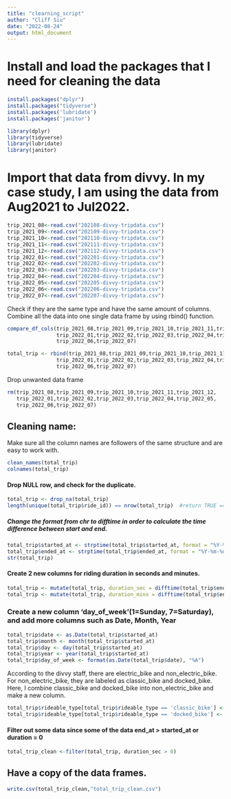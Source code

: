 ---
title: "clearning_script"
author: "Cliff Siu"
date: "2022-08-24"
output: html_document
---



# Install and load the packages that I need for cleaning the data
```{r}
install.packages("dplyr")
install.packages("tidyverse")
install.packages('lubridate')
install.packages('janitor')

library(dplyr)
library(tidyverse)
library(lubridate)
library(janitor)
```



# Import that data from divvy. In my case study, I am using the data from Aug2021 to Jul2022.
```{r}
trip_2021_08<-read.csv("202108-divvy-tripdata.csv")
trip_2021_09<-read.csv("202109-divvy-tripdata.csv")
trip_2021_10<-read.csv("202110-divvy-tripdata.csv")
trip_2021_11<-read.csv("202111-divvy-tripdata.csv")
trip_2021_12<-read.csv("202112-divvy-tripdata.csv")
trip_2022_01<-read.csv("202201-divvy-tripdata.csv")
trip_2022_02<-read.csv("202202-divvy-tripdata.csv")
trip_2022_03<-read.csv("202203-divvy-tripdata.csv")
trip_2022_04<-read.csv("202204-divvy-tripdata.csv")
trip_2022_05<-read.csv("202205-divvy-tripdata.csv")
trip_2022_06<-read.csv("202206-divvy-tripdata.csv")
trip_2022_07<-read.csv("202207-divvy-tripdata.csv")
```



Check if they are the same type and have the same amount of columns. 
Combine all the data into one single data frame by using rbind() function.

```{r}
compare_df_cols(trip_2021_08,trip_2021_09,trip_2021_10,trip_2021_11,trip_2021_12,
                trip_2022_01,trip_2022_02,trip_2022_03,trip_2022_04,trip_2022_05,
                trip_2022_06,trip_2022_07)

total_trip <- rbind(trip_2021_08,trip_2021_09,trip_2021_10,trip_2021_11,trip_2021_12,
                trip_2022_01,trip_2022_02,trip_2022_03,trip_2022_04,trip_2022_05,
                trip_2022_06,trip_2022_07)
```



Drop unwanted data frame
```{r}
rm(trip_2021_08,trip_2021_09,trip_2021_10,trip_2021_11,trip_2021_12,
   trip_2022_01,trip_2022_02,trip_2022_03,trip_2022_04,trip_2022_05,
   trip_2022_06,trip_2022_07)
```



## Cleaning name: 
Make sure all the column names are followers of the same structure and are easy to work with.
```{r}
clean_names(total_trip)
colnames(total_trip)
```



#### Drop NULL row, and check for the duplicate.
```{r}
total_trip <- drop_na(total_trip)
length(unique(total_trip$ride_id)) == nrow(total_trip)  #return TRUE == no duplicate
```



##### Change the format from chr to difftime in order to calculate the time difference between start and end.
```{r}
total_trip$started_at <- strptime(total_trip$started_at, format = "%Y-%m-%d %H:%M:%S")
total_trip$ended_at <- strptime(total_trip$ended_at, format = "%Y-%m-%d %H:%M:%S")
str(total_trip)
```


#### Create 2 new columns for riding duration in seconds and minutes.
```{r}
total_trip <- mutate(total_trip, duration_sec = difftime(total_trip$ended_at, total_trip$started_at, units="sec"))
total_trip <- mutate(total_trip, duration_mins = difftime(total_trip$ended_at, total_trip$started_at, units="mins"))
```




### Create a new column 'day_of_week'(1=Sunday, 7=Saturday), and add more columns such as Date, Month, Year

```{r}
total_trip$date <- as.Date(total_trip$started_at)  
total_trip$month <- month(total_trip$started_at)  
total_trip$day <- day(total_trip$started_at) 
total_trip$year <- year(total_trip$started_at)
total_trip$day_of_week <- format(as.Date(total_trip$date), "%A")
```



According to the divvy staff, there are electric_bike and non_electric_bike. 
For non_electric_bike, they are labeled as classic_bike and docked_bike.
Here, I combine classic_bike and docked_bike into non_electric_bike and make a new column.
```{r}
total_trip$rideable_type[total_trip$rideable_type == 'classic_bike'] <- 'non_electric_bike'
total_trip$rideable_type[total_trip$rideable_type == 'docked_bike'] <- 'non_electric_bike'
```



#### Filter out some data since some of the data end_at > started_at or duration = 0
```{r}
total_trip_clean <-filter(total_trip, duration_sec > 0)
```



## Have a copy of the data frames.
```{r}
write.csv(total_trip_clean,"total_trip_clean.csv")
```

